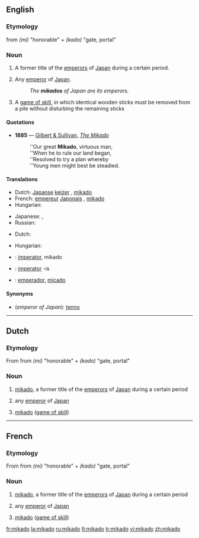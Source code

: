 {{also|Mikado|mikádó}}
==English==

===Etymology===
{{etyl|ja}} from ''(mi)'' "honorable" + ''(kado)'' "gate, portal"

===Noun===
{{en-noun}}

# {{context|history}} A former title of the [[emperor]]s of [[Japan]] during a certain period.
# {{context|literary}} Any [[emperor]] of [[Japan]].
#:''The '''mikados''' of Japan are its emperors.''
# A [[game of skill]], in which identical wooden sticks must be removed from a pile without disturbing the remaining sticks

====Quotations====
*'''1885''' — [[w:Gilbert and Sullivan|Gilbert & Sullivan]], ''[[s:The_Mikado|The Mikado]]''
*:''Our great '''Mikado''', virtuous man,
*:''When he to rule our land began,
*:''Resolved to try a plan whereby
*:''Young men might best be steadied.

====Translations====
{{trans-top|emperor of Japan}}
* Dutch: [[Japans]]e [[keizer]] {{m}}, [[#Dutch|mikado]] {{m}}
* French: [[empereur]] [[Japonais]] {{m}}, [[#French|mikado]] {{m}}
* Hungarian: {{t-|hu|mikádó}}
{{trans-mid}}
* Japanese: {{t+|ja|帝|tr=みかど, mikado}}, {{t|ja|御門|tr=みかど, mikado|sc=Jpan}}
* Russian: {{t|ru|микадо|m|tr=mikádo}}
{{trans-bottom}}

{{trans-top|a game of skill}}
* Dutch: {{t-|nl|mikado|m}}
{{trans-mid}}
* Hungarian: {{t-|hu|mikádó}}
{{trans-bottom}}

{{checktrans-top}}
* {{ttbc|Interlingua}}: [[imperator]], mikado
{{checktrans-mid}}
* {{ttbc|Latin}}: [[imperator]] -is
* {{ttbc|Spanish}}: [[emperador]], [[micado]]
{{checktrans-bottom}}

====Synonyms====
* (''emperor of Japan''): [[tenno]]

----

==Dutch==

===Etymology===
From {{etyl|ja|nl}} from ''(mi)'' "honorable" + ''(kado)'' "gate, portal"

===Noun===
{{nl-noun|mikado's|mikadootje|g=m}}

# {{history|lang=nl}} [[#English|mikado]], a former title of the [[emperor]]s of [[Japan]] during a certain period
# {{literary|lang=nl}} any [[emperor]] of [[Japan]]
# [[#English|mikado]] ([[game of skill]])

----

==French==

===Etymology===
From {{etyl|ja|fr}} from ''(mi)'' "honorable" + ''(kado)'' "gate, portal"

===Noun===
{{fr-noun|m}}

# {{history|lang=fr}} [[#English|mikado]], a former title of the [[emperor]]s of [[Japan]] during a certain period
# {{literary|lang=fr}} any [[emperor]] of [[Japan]]
# [[#English|mikado]] ([[game of skill]])

[[fr:mikado]]
[[la:mikado]]
[[ru:mikado]]
[[fi:mikado]]
[[tr:mikado]]
[[vi:mikado]]
[[zh:mikado]]